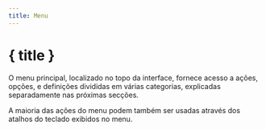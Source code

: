 ```yaml
---
title: Menu
---
```


<script lang="ts">
</script>

# { title }

O menu principal, localizado no topo da interface, fornece acesso a ações, opções, e definições divididas em várias categorias, explicadas separadamente nas próximas secções.

<DocsNote>

A maioria das ações do menu podem também ser usadas através dos atalhos do teclado exibidos no menu.

</DocsNote>
